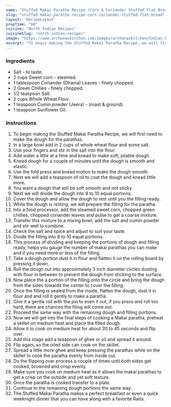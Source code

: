 ---
name: "Stuffed Makai Paratha Recipe (Corn & Coriander Stuffed Flat Bread)"
slug: "stuffed-makai-paratha-recipe-corn-coriander-stuffed-flat-bread"
layout: 'RecipeLayout'
prepTime: "60"
cuisine: "North Indian Recipes"
cuisineSlug: "north-indian-recipes"
image: "https://www.archanaskitchen.com/images/archanaskitchen/Indian_Breads/Corn_Coriander_Stuffed_Paratha_Recipe_Vegetarian_Healthy-1.jpg"
excerpt: "To begin making the Stuffed Makai Paratha Recipe, we will first need to make the dough for the parathas"
---

### Ingredients

- Salt - to taste.
- 2 cups Sweet corn - steamed.
- 1 tablespoon Coriander (Dhania) Leaves - finely chopped.
- 2 Green Chillies - finely chopped.
- 1/2 teaspoon Salt.
- 2 cups Whole Wheat Flour.
- 1 teaspoon Cumin powder (Jeera) - (roast & ground).
- 1 teaspoon Sunflower Oil.

### Instructions

1. To begin making the Stuffed Makai Paratha Recipe, we will first need to make the dough for the parathas.
1. In a large bowl add in 2 cups of whole wheat flour and some salt.
1. Use your fingers and stir in the salt into the flour.
1. Add water a little at a time and knead to make soft, pliable dough.
1. Knead dough for a couple of minutes until the dough is smooth and elastic.
1. Use the fold press and knead motion to make the dough smooth.
1. Next we will add a teaspoon of oil to coat the dough and knead little more.
1. You want a dough that will be soft smooth and not sticky.
1. Next we will divide the dough into 8 to 10 equal portions.
1. Cover the dough and allow the dough to rest until you the filling ready.
1. While the dough is resting, we will prepare the filling for the paratha.
1. Into a food processor, add the steamed sweet corn, chopped green chillies, chopped coriander leaves and pulse to get a coarse mixture.
1. Transfer this mixture to a mixing bowl; add the salt and cumin powder and stir well to combine.
1. Check the salt and spice and adjust to suit your taste.
1. Divide the filling into 8 to 10 equal portions.
1. This process of dividing and keeping the portions of dough and filling ready, helps you gauge the number of makai parathas you can make and if you need more or less of the filling.
1. Take a dough portion dust it in flour and flatten it on the rolling board by pressing it down.
1. Roll the dough out into approximately 3 inch diameter circles dusting with flour in between to prevent the dough from sticking to the surface.
1. Now place the a portion of the filling onto the circle and bring the dough from the sides towards the center to cover the filling.
1. Once the filling is sealed from the inside, flatten the dough, dust it in flour and and roll it gently to make a paratha.
1.  Give it a gentle roll with the pin to even it out, if you press and roll too hard, there are chances the filing will come out.
1. Proceed the same way with the remaining dough and filling portions.
1. Now we will get into the final steps of cooking a Makai paratha, preheat a skillet on medium heat and place the filled dough.
1. Allow it to cook on medium heat for about 30 to 45 seconds and flip over.
1. Add this stage add a teaspoon of ghee or oil and spread it around.
1. Flip again, so the oiled side can cook on the skillet.
1. Spread a little more ghee and keep pressing the parathas while on the skillet to cook the paratha evenly from inside out.
1. Do the flipping over process a couple of times until both sides get cooked, browned and crisp evenly.
1. Make sure you cook on medium heat as it allows the makai parathas to get a crisp on the outside and yet soft texture.
1. Once the paratha is cooked transfer to a plate.
1. Continue to the remaining dough portions the same way.
1. The Stuffed Makai Paratha makes a perfect breakfast or even a quick weeknight dinner that you can have along with a favorite Raita.
